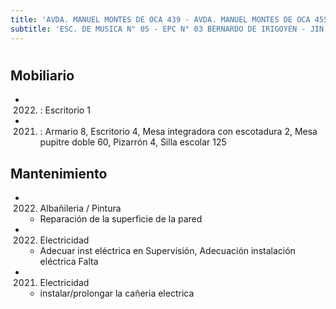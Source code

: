 ```yaml
---
title: 'AVDA. MANUEL MONTES DE OCA 439 - AVDA. MANUEL MONTES DE OCA 455'
subtitle: 'ESC. DE MUSICA N° 05 - EPC N° 03 BERNARDO DE IRIGOYEN - JIN A (EPCJS 03/05°) - Sup Inicial II B A Sup Primaria DE05 - ESC. DE MUSICA N° 05'
---
```


#


## Mobiliario

*  (2022) : Escritorio 1 

*  (2021) : Armario 8, Escritorio 4, Mesa integradora con escotadura 2, Mesa pupitre doble 60, Pizarrón 4, Silla escolar 125 





## Mantenimiento

*  (2022) Albañileria / Pintura 
    + Reparación de la superficie de la pared

*  (2022) Electricidad 
    + Adecuar inst eléctrica en Supervisión, Adecuación instalación  eléctrica Falta

*  (2021) Electricidad 
    + instalar/prolongar la cañeria electrica



